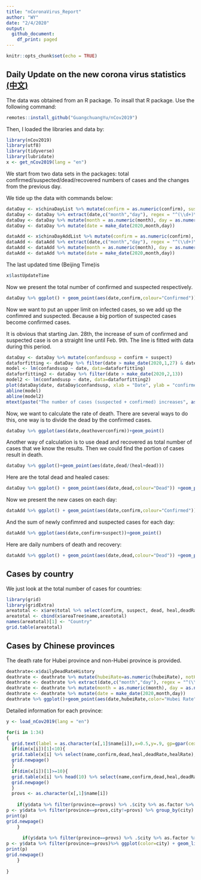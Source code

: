 ```yaml
---
title: "nCoronaVirus_Report"
author: "WY"
date: "2/4/2020"
output:
  github_document:
    df_print: paged
---
```


```r
knitr::opts_chunk$set(echo = TRUE)
```

## Daily Update on the new corona virus statistics [(中文)](https://github.com/Wenlong-Y/New_Corona_Virus/blob/master/Report_CN.md)

The data was obtained from an R package. To insall that R package. Use the following command:

```r
remotes::install_github("GuangchuangYu/nCov2019")
```

Then, I loaded the libraries and data by:
```r
library(nCov2019)
library(utf8)
library(tidyverse)
library(lubridate)
x <- get_nCov2019(lang = "en")
```

We start from two data sets in the packages: total confirmed/suspected/dead/recovered numbers of cases and the changes from the previous day.

We tide up the data with commands below:
```r
dataDay <- x$chinaDayList %>% mutate(confirm = as.numeric(confirm), suspect = as.numeric(suspect), dead = as.numeric(dead), heal = as.numeric(heal), deathoverconfirm = dead/confirm)
dataDay <- dataDay %>% extract(date,c("month","day"), regex = "^(\\d+)\\.(\\d+)$",remove = FALSE) 
dataDay <- dataDay %>% mutate(month = as.numeric(month), day = as.numeric(day))
dataDay <- dataDay %>% mutate(date = make_date(2020,month,day))

dataAdd <- x$chinaDayAddList %>% mutate(confirm = as.numeric(confirm), suspect = as.numeric(suspect), dead = as.numeric(dead), heal = as.numeric(heal), deathoverconfirm = dead/confirm)
dataAdd <- dataAdd %>% extract(date,c("month","day"), regex = "^(\\d+)\\.(\\d+)$",remove = FALSE) 
dataAdd <- dataAdd %>% mutate(month = as.numeric(month), day = as.numeric(day))
dataAdd <- dataAdd %>% mutate(date = make_date(2020,month,day))

```

The last updated time (Beijing Time)is
```r
x$lastUpdateTime
```


Now we present the total number of confirmed and suspected respectively.

```r
dataDay %>% ggplot() + geom_point(aes(date,confirm,colour="Confirmed")) +geom_point(aes(date,suspect,color="Suspect")) +theme(legend.position="right")+ylab("Number of cases")+labs(colour="Type")+scale_color_manual(values=c("blue","red"))
```

Now we want to put an upper limit on infected cases, so we add up the confimred and suspected. Because a big portion of suspected cases become confirmed cases. 

It is obvious that starting Jan. 28th, the increase of sum of confirmed and suspected case is on a straight line until Feb. 9th. The line is fitted with data during this period.

```r
dataDay <- dataDay %>% mutate(confandsusp = confirm + suspect)
dataforfitting <- dataDay %>% filter(date > make_date(2020,1,27) & date < make_date(2020,2,9)) 
model <- lm(confandsusp ~ date, data=dataforfitting)
dataforfitting2 <- dataDay %>% filter(date > make_date(2020,2,13)) 
model2 <- lm(confandsusp ~ date, data=dataforfitting2)
plot(dataDay$date, dataDay$confandsusp, xlab = "Date", ylab = "confirmed + suspected" )
abline(model)
abline(model2)
mtext(paste("The number of cases (suspected + confirmed) increases", as.character(floor(model$coefficients[2])),"per day on average\n between Jan 28th and Feb 8th. with R-squared value of ",round(summary(model)$r.squared, digits=5),".\n", "After Feb. 13, the number of cases (confirmed+suspect) increases ",as.character(floor(model2$coefficients[2])), "\n with R-squred value of", round(summary(model2)$r.squared, digits=5),"."))
```


Now, we want to calculate the rate of death. There are several ways to do this, one way is to divide the dead by the confirmed cases.

```r
dataDay %>% ggplot(aes(date,deathoverconfirm))+geom_point()
```

Another way of calculation is to use dead and recovered as total number of cases that we know the results. Then we could find the portion of cases result in death.

```r
dataDay %>% ggplot()+geom_point(aes(date,dead/(heal+dead)))
```

Here are the total dead and healed cases:

```r
dataDay %>% ggplot() + geom_point(aes(date,dead,colour="Dead")) +geom_point(aes(date,heal,color="Healed")) +theme(legend.position="right")+ylab("Number of cases")+labs(colour="Type")+scale_color_manual(values=c("black","red"))
```


Now we present the new cases on each day:

```r
dataAdd %>% ggplot() + geom_point(aes(date,confirm,colour="Confirmed")) +geom_point(aes(date,suspect,color="Suspect")) +theme(legend.position="right")+ylab("Number of cases")+labs(colour="Type")+scale_color_manual(values=c("blue","red"))
```

And the sum of newly confimred and suspected cases for each day:

```r
dataAdd %>% ggplot(aes(date,confirm+suspect))+geom_point()
```

Here are daily numbers of death and recovery:

```r
dataAdd %>% ggplot() + geom_point(aes(date,dead,colour="Dead")) +geom_point(aes(date,heal,color="Healed")) +theme(legend.position="right")+ylab("Number of cases")+labs(colour="Type")+scale_color_manual(values=c("black","red"))
```


## Cases by country

We just look at the total number of cases for countries:
```r
library(grid)
library(gridExtra)
areatotal <- x$are$total %>% select(confirm, suspect, dead, heal,deadRate,healRate)
areatotal <- cbind(x$areaTree$name,areatotal)
names(areatotal)[1] <- "Country"
grid.table(areatotal)
```

## Cases by Chinese provinces

The death rate for Hubei province and non-Hubei province is provided.

```r
deathrate<-x$dailyDeadRateHistory
deathrate <- deathrate %>% mutate(hubeiRate=as.numeric(hubeiRate), notHubeiRate=as.numeric(notHubeiRate), countryRate=as.numeric(countryRate))
deathrate <- deathrate %>% extract(date,c("month","day"), regex = "^(\\d+)\\.(\\d+)$",remove = FALSE) 
deathrate <- deathrate %>% mutate(month = as.numeric(month), day = as.numeric(day))
deathrate <- deathrate %>% mutate(date = make_date(2020,month,day))
deathrate %>% ggplot()+geom_point(aes(date,hubeiRate,color="Hubei Rate"))+geom_point(aes(date,notHubeiRate,color="non-Hubei Rate"))+geom_point(aes(date,countryRate,color="country Rate"))+ ylab("Percentage(%)")
```

Detailed information for each province:

```r
y <- load_nCov2019(lang = "en")

```

```r
for(i in 1:34)
{
  grid.text(label = as.character(x[,1]$name[i]),x=0.5,y=.9, gp=gpar(cex=2))
  if(dim(x[i])[1]<10){
  grid.table(x[i] %>% select(name,confirm,dead,heal,deadRate,healRate),vp=viewport(x=0.5,y=.5,width=1,height=1))
  grid.newpage()
  }
  if(dim(x[i])[1]>=10){
  grid.table(x[i] %>% head(10) %>% select(name,confirm,dead,heal,deadRate,healRate),vp=viewport(x=0.5,y=.5,width=1,height=1))
  grid.newpage()
  }
  provs <- as.character(x[,1]$name[i])
  
    if(y$data %>% filter(province==provs) %>% .$city %>% as.factor %>% levels %>% length != 1){
p <- y$data %>% filter(province==provs,city!=provs) %>% group_by(city) %>% ggplot(color=city) + geom_line(aes(time,confirmed,color=city))+geom_point(aes(time,confirmed,color=city))+ylab(paste(provs," confirmed"))
print(p)
grid.newpage()
    }
  
      if(y$data %>% filter(province==provs) %>% .$city %>% as.factor %>% levels %>% length == 1){
p <- y$data %>% filter(province==provs)%>% ggplot(color=city) + geom_line(aes(time,confirmed,color=city))+geom_point(aes(time,confirmed,color=city))+ylab(paste(provs," confirmed"))
print(p)
grid.newpage()
    }
  
}
```


